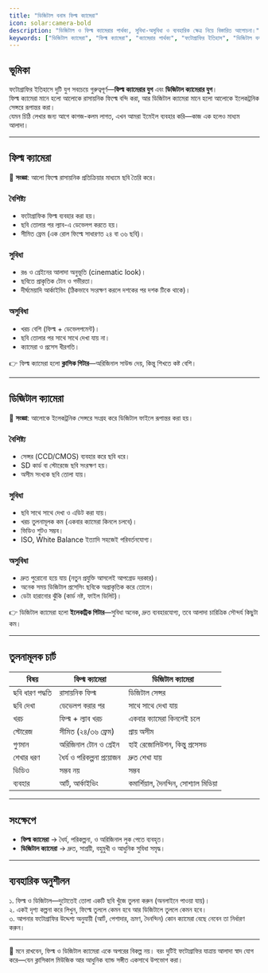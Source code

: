 ```yaml
---
title: "ডিজিটাল বনাম ফিল্ম ক্যামেরা"
icon: solar:camera-bold
description: "ডিজিটাল ও ফিল্ম ক্যামেরার পার্থক্য, সুবিধা-অসুবিধা ও ব্যবহারিক ক্ষেত্র নিয়ে বিস্তারিত আলোচনা।"
keywords: ["ডিজিটাল ক্যামেরা", "ফিল্ম ক্যামেরা", "ক্যামেরার পার্থক্য", "ফটোগ্রাফির ইতিহাস", "ডিজিটাল বনাম ফিল্ম"]
---
```


## ভূমিকা  
ফটোগ্রাফির ইতিহাসে দুটি যুগ সবচেয়ে গুরুত্বপূর্ণ—**ফিল্ম ক্যামেরার যুগ** এবং **ডিজিটাল ক্যামেরার যুগ**।  
ফিল্ম ক্যামেরা মানে হলো আলোকে রাসায়নিক ফিল্মে বন্দি করা, আর ডিজিটাল ক্যামেরা মানে হলো আলোকে ইলেকট্রনিক সেন্সরে রূপান্তর করা।  
যেমন চিঠি লেখার জন্য আগে কাগজ-কলম লাগত, এখন আমরা ইমেইল ব্যবহার করি—কাজ এক হলেও মাধ্যম আলাদা।  

---

## ফিল্ম ক্যামেরা  
📌 **সংজ্ঞা**: আলো ফিল্মে রাসায়নিক প্রতিক্রিয়ার মাধ্যমে ছবি তৈরি করে।  

### বৈশিষ্ট্য  
- ফটোগ্রাফিক ফিল্ম ব্যবহার করা হয়।  
- ছবি তোলার পর ল্যাব-এ ডেভেলপ করতে হয়।  
- সীমিত ফ্রেম (এক রোল ফিল্মে সাধারণত ২৪ বা ৩৬ ছবি)।  

### সুবিধা  
- রঙ ও গ্রেইনের আলাদা অনুভূতি (cinematic look)।  
- ছবিতে প্রাকৃতিক টোন ও গভীরতা।  
- দীর্ঘমেয়াদি আর্কাইভিং (ঠিকভাবে সংরক্ষণ করলে দশকের পর দশক টিকে থাকে)।  

### অসুবিধা  
- খরচ বেশি (ফিল্ম + ডেভেলপমেন্ট)।  
- ছবি তোলার পর সাথে সাথে দেখা যায় না।  
- ক্যামেরা ও প্রসেস ধীরগতি।  

👉 ফিল্ম ক্যামেরা হলো **ক্লাসিক গিটার**—অরিজিনাল সাউন্ড দেয়, কিন্তু শিখতে কষ্ট বেশি।  

---

## ডিজিটাল ক্যামেরা  
📌 **সংজ্ঞা**: আলোকে ইলেকট্রনিক সেন্সরে সংগ্রহ করে ডিজিটাল ফাইলে রূপান্তর করা হয়।  

### বৈশিষ্ট্য  
- সেন্সর (CCD/CMOS) ব্যবহার করে ছবি ধরে।  
- SD কার্ড বা স্টোরেজে ছবি সংরক্ষণ হয়।  
- অসীম সংখ্যক ছবি তোলা যায়।  

### সুবিধা  
- ছবি সাথে সাথে দেখা ও এডিট করা যায়।  
- খরচ তুলনামূলক কম (একবার ক্যামেরা কিনলে চলবে)।  
- ভিডিও শুটও সম্ভব।  
- ISO, White Balance ইত্যাদি সহজেই পরিবর্তনযোগ্য।  

### অসুবিধা  
- দ্রুত পুরোনো হয়ে যায় (নতুন প্রযুক্তি আসলেই আপগ্রেড দরকার)।  
- অনেক সময় ডিজিটাল প্রসেসিং ছবিকে অপ্রাকৃতিক করে তোলে।  
- ডেটা হারানোর ঝুঁকি (কার্ড নষ্ট, ফাইল ডিলিট)।  

👉 ডিজিটাল ক্যামেরা হলো **ইলেকট্রিক গিটার**—সুবিধা অনেক, দ্রুত ব্যবহারযোগ্য, তবে আলাদা চারিত্রিক সৌন্দর্য কিছুটা কম।  

---

## তুলনামূলক চার্ট  

| বিষয়            | ফিল্ম ক্যামেরা | ডিজিটাল ক্যামেরা |
|------------------|----------------|------------------|
| ছবি ধারণ পদ্ধতি | রাসায়নিক ফিল্ম | ডিজিটাল সেন্সর |
| ছবি দেখা         | ডেভেলপ করার পর | সাথে সাথে দেখা যায় |
| খরচ             | ফিল্ম + ল্যাব খরচ | একবার ক্যামেরা কিনলেই চলে |
| স্টোরেজ          | সীমিত (২৪/৩৬ ফ্রেম) | প্রায় অসীম |
| গুণমান           | অরিজিনাল টোন ও গ্রেইন | হাই রেজোলিউশন, কিন্তু প্রসেসড |
| শেখার ধরণ        | ধৈর্য ও পরিকল্পনা প্রয়োজন | দ্রুত শেখা যায় |
| ভিডিও            | সম্ভব নয় | সম্ভব |
| ব্যবহার           | আর্ট, আর্কাইভিং | কমার্শিয়াল, দৈনন্দিন, সোশ্যাল মিডিয়া |  

---

## সংক্ষেপে  
- **ফিল্ম ক্যামেরা** → ধৈর্য, পরিকল্পনা, ও অরিজিনাল লুক পেতে ব্যবহৃত।  
- **ডিজিটাল ক্যামেরা** → দ্রুত, সাশ্রয়ী, বহুমুখী ও আধুনিক সুবিধা সমৃদ্ধ।  

---

## ব্যবহারিক অনুশীলন  
১. ফিল্ম ও ডিজিটাল—দুটোতেই তোলা একটি ছবি খুঁজে তুলনা করুন (অনলাইনে পাওয়া যায়)।  
২. একই দৃশ্য কল্পনা করে লিখুন, ফিল্মে তুললে কেমন হবে আর ডিজিটালে তুললে কেমন হবে।  
৩. আপনার ফটোগ্রাফির উদ্দেশ্য অনুযায়ী (আর্ট, পেশাদার, ভ্রমণ, দৈনন্দিন) কোন ক্যামেরা বেছে নেবেন তা নির্ধারণ করুন।  

---

📌 মনে রাখবেন, ফিল্ম ও ডিজিটাল ক্যামেরা একে অপরের বিকল্প নয়। বরং দুটিই ফটোগ্রাফির যাত্রায় আলাদা স্বাদ যোগ করে—যেন ক্লাসিকাল মিউজিক আর আধুনিক ব্যান্ড সঙ্গীত একসাথে উপভোগ করা।  